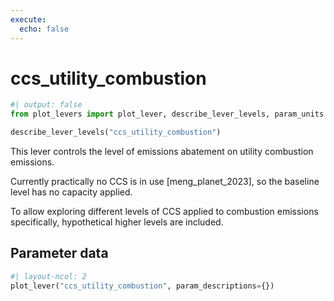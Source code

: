 ```yaml
---
execute:
  echo: false
---
```


# ccs_utility_combustion

```python
#| output: false
from plot_levers import plot_lever, describe_lever_levels, param_units
```

```python
describe_lever_levels("ccs_utility_combustion")
```

This lever controls the level of emissions abatement on utility combustion emissions.

Currently practically no CCS is in use [meng_planet_2023], so the baseline level has no capacity applied.

To allow exploring different levels of CCS applied to combustion emissions specifically, hypothetical higher levels are included.

## Parameter data

```python
#| layout-ncol: 2
plot_lever("ccs_utility_combustion", param_descriptions={})
```
